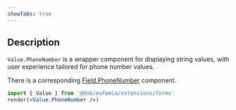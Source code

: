 ```yaml
---
showTabs: true
---
```


## Description

`Value.PhoneNumber` is a wrapper component for displaying string values, with user experience tailored for phone number values.

There is a corresponding [Field.PhoneNumber](/uilib/extensions/forms/feature-fields/PhoneNumber) component.

```jsx
import { Value } from '@dnb/eufemia/extensions/forms'
render(<Value.PhoneNumber />)
```
